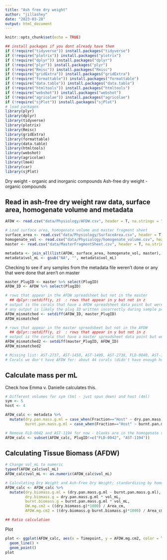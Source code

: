 ```yaml
---
title: "Ash free dry weight"
author: "jillashey"
date: "2023-03-28"
output: html_document
---
```


```r
knitr::opts_chunk$set(echo = TRUE)

## install packages if you dont already have them
if (!require("tidyverse")) install.packages("tidyverse")
if (!require("plotrix")) install.packages("plotrix")
if (!require("dplyr")) install.packages("dplyr")
if (!require("plyr")) install.packages("plyr")
if (!require("Rmisc")) install.packages("Rmisc")
if (!require("gridExtra")) install.packages("gridExtra")
if (!require("formattable")) install.packages("formattable")
if (!require("data.table")) install.packages("data.table")
if (!require("htmltools")) install.packages("htmltools")
if (!require("webshot")) install.packages("webshot")
if (!require("agricolae")) install.packages("agricolae")
if (!require("sjPlot")) install.packages("sjPlot")
# load packages
library(plyr)
library(dplyr)
library(tidyverse)
library(plotrix)
library(Rmisc)
library(gridExtra)
library(formattable)
library(data.table)
library(htmltools)
library(webshot)
library(agricolae)
library(lme4)
library(car)
library(sjPlot)
```

Dry weight - organic and inorganic compounds 
Ash-free dry weight - organic compounds 

## Read in ash-free dry weight raw data, surface area, homogenate volume and metadata 
```r
AFDW <- read.csv("data/Physiology/AFDW.csv", header = T, na.strings = "") %>% filter(!is.na(PlugID)) %>% select(PlugID, Fraction, initial.mass.g, dry.pan.mass.g, burnt.pan.mass.g)

# Load surface area, homogenate volume and master fragment sheet 
surface_area <- read.csv("data/Physiology/SurfaceArea.csv", header = T, na.strings = "") %>% select(PlugID, Area_cm)
homogenate_vol <- read.csv("data/Physiology/homogenate_volume.csv", header = T, na.strings = "") %>% select(PlugID, vol_mL) 
master <- read.csv("data/MasterFragmentSheet.csv", header = T, na.strings = "") %>% filter(Metric == "P/R, molec") %>% select(PlugID, Site, Treatment, Timepoint)

metadata <- join_all(list(AFDW, surface_area, homogenate_vol, master), by = "PlugID", type = "left")
metadata$vol_mL <- gsub("NA", "", metadata$vol_mL)
```

Checking to see if any samples from the metadata file weren't done or any that were done that aren't on master 
```r
master_PlugID <- master %>% select(PlugID)
AFDW_ID <- AFDW %>% select(PlugID) 

# rows that appear in the AFDW spreadsheet but not in the master 
  ## dplyr::setdiff(y, z)  : rows that appear in y but not in z
# output is the corals that have a AFDW spreadsheet data point but were not in master ; output should be zero
# any output is likely the plug ID written incorrectly during sample processing
AFDW_mismatched <- setdiff(AFDW_ID, master_PlugID) 
AFDW_mismatched

# rows that appear in the master spreadsheet but not in the AFDW 
  ## dplyr::setdiff(y, z)  : rows that appear in y but not in z
# output is the corals that have a master spreadsheet data point but were not in AFDW ; output should be zero
AFDW_mismatched2 <- setdiff(master_PlugID, AFDW_ID) 
AFDW_mismatched2

# Missing list: AST-2737, AST-1450, AST-1409, AST-2738, FLD-0040, AST-1492, AST-2580, FLD-1214
# Corals we don't have AFDW for: about 44 corals (didn't have enough homogenate in some cases)
```

## Calculate mass per mL 
Check how Emma v. Danielle calculates this. 
```r
# Different volumes for sym (5ml - just spun down) and host (4ml)
sym <- 5
host <- 4

AFDW_calc <- metadata %>%
  mutate(dry.pan.mass.g.ml = case_when(Fraction=="Host" ~ dry.pan.mass.g/sym, Fraction=="Symbiont" ~ dry.pan.mass.g/host),
         burnt.pan.mass.g.ml = case_when(Fraction=="Host" ~ burnt.pan.mass.g/sym, Fraction=="Symbiont" ~ burnt.pan.mass.g/host))

# Remove FLD-0042 and AST-1194 for now - blanks are in the homogenate vol for now 
AFDW_calc <- subset(AFDW_calc, PlugID!=c("FLD-0042", "AST-1194"))
```

## Calculating Tissue Biomass (AFDW)
```r
# Change vol_mL to numeric 
typeof(AFDW_calc$vol_mL)
AFDW_calc$vol_mL <- as.numeric(AFDW_calc$vol_mL)

# Calculating Dry Weight and Ash-Free Dry Weight; standardizing by homogenate volume and surface area
AFDW_calc <- AFDW_calc %>%
  mutate(dry.biomass.g.ml = (dry.pan.mass.g.ml - burnt.pan.mass.g.ml),
         dry.biomass.g = dry.pan.mass.g.ml * vol_mL,
         burnt.biomass.g = burnt.pan.mass.g.ml * vol_mL,
         DW.mg.cm2 = ((dry.biomass.g)*1000) / Area_cm,
         AFDW.mg.cm2 = ((dry.biomass.g-burnt.biomass.g)*1000) / Area_cm)

## Ratio calculation 
```

Plot
```r
plot <- ggplot(AFDW_calc, aes(x = Timepoint, y = AFDW.mg.cm2, color = Treatment)) +
  geom_line() +
  geom_point()
plot
```





